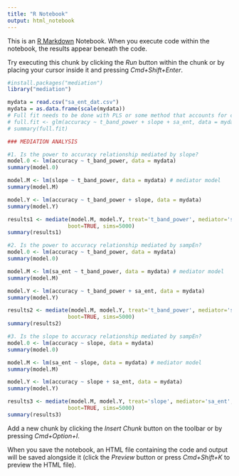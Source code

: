 ```yaml
---
title: "R Notebook"
output: html_notebook
---
```


This is an [R Markdown](http://rmarkdown.rstudio.com) Notebook. When you execute code within the notebook, the results appear beneath the code. 

Try executing this chunk by clicking the *Run* button within the chunk or by placing your cursor inside it and pressing *Cmd+Shift+Enter*. 

```r
#install.packages("mediation")
library("mediation")

mydata = read.csv("sa_ent_dat.csv")
mydata = as.data.frame(scale(mydata))
# Full fit needs to be done with PLS or some method that accounts for correlated variables.
# full.fit <- glm(accuracy ~ t_band_power + slope + sa_ent, data = mydata)
# summary(full.fit)

### MEDIATION ANALYSIS

#1. Is the power to accuracy relationship mediated by slope?
model.0 <- lm(accuracy ~ t_band_power, data = mydata)
summary(model.0)

model.M <- lm(slope ~ t_band_power, data = mydata) # mediator model
summary(model.M)

model.Y <- lm(accuracy ~ t_band_power + slope, data = mydata)
summary(model.Y)


```

```r
results1 <- mediate(model.M, model.Y, treat='t_band_power', mediator='slope',
                   boot=TRUE, sims=5000)
summary(results1)
```

```r
#2. Is the power to accuracy relationship mediated by sampEn?
model.0 <- lm(accuracy ~ t_band_power, data = mydata)
summary(model.0)

model.M <- lm(sa_ent ~ t_band_power, data = mydata) # mediator model
summary(model.M)

model.Y <- lm(accuracy ~ t_band_power + sa_ent, data = mydata)
summary(model.Y)
```

```r
results2 <- mediate(model.M, model.Y, treat='t_band_power', mediator='sa_ent',
                   boot=TRUE, sims=5000)
summary(results2)
```

```r
#3. Is the slope to accuracy relationship mediated by sampEn?
model.0 <- lm(accuracy ~ slope, data = mydata)
summary(model.0)

model.M <- lm(sa_ent ~ slope, data = mydata) # mediator model
summary(model.M)

model.Y <- lm(accuracy ~ slope + sa_ent, data = mydata)
summary(model.Y)
```

```r
results3 <- mediate(model.M, model.Y, treat='slope', mediator='sa_ent',
                   boot=TRUE, sims=5000)
summary(results3)
```

Add a new chunk by clicking the *Insert Chunk* button on the toolbar or by pressing *Cmd+Option+I*.

When you save the notebook, an HTML file containing the code and output will be saved alongside it (click the *Preview* button or press *Cmd+Shift+K* to preview the HTML file).
